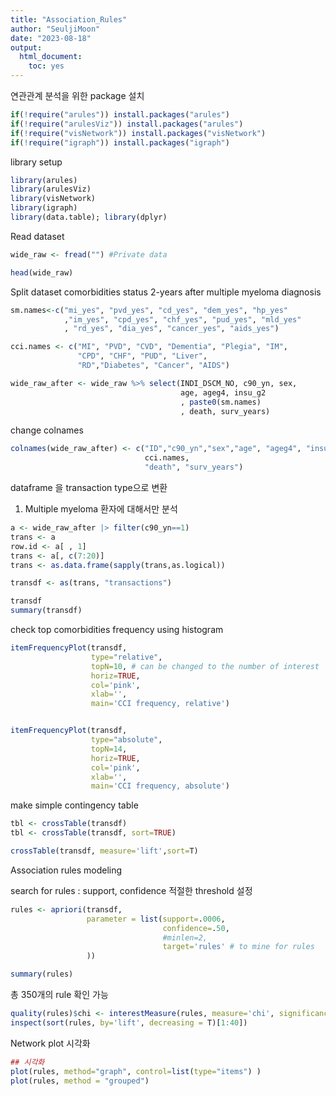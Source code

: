---
title: "Association_Rules"
author: "SeuljiMoon"
date: "2023-08-18"
output: 
  html_document: 
    toc: yes
---

연관관계 분석을 위한 package 설치

```{r echo=T , message=F}
if(!require("arules")) install.packages("arules")
if(!require("arulesViz")) install.packages("arules")
if(!require("visNetwork")) install.packages("visNetwork")
if(!require("igraph")) install.packages("igraph")
```

library setup
```{r}
library(arules)
library(arulesViz)
library(visNetwork)
library(igraph) 
library(data.table); library(dplyr)
```

Read dataset
```{r}
wide_raw <- fread("") #Private data

head(wide_raw)
```

Split dataset
comorbidities status 2-years after multiple myeloma diagnosis

```{r}
sm.names<-c("mi_yes", "pvd_yes", "cd_yes", "dem_yes", "hp_yes"
            ,"im_yes", "cpd_yes", "chf_yes", "pud_yes", "mld_yes"
            , "rd_yes", "dia_yes", "cancer_yes", "aids_yes")

cci.names <- c("MI", "PVD", "CVD", "Dementia", "Plegia", "IM",
               "CPD", "CHF", "PUD", "Liver",
               "RD","Diabetes", "Cancer", "AIDS")

wide_raw_after <- wide_raw %>% select(INDI_DSCM_NO, c90_yn, sex,
                                      age, ageg4, insu_g2
                                      , paste0(sm.names)
                                      , death, surv_years)
```

change colnames
```{r}
colnames(wide_raw_after) <- c("ID","c90_yn","sex","age", "ageg4", "insu_g2",
                              cci.names,
                              "death", "surv_years")
```

dataframe 을 transaction type으로 변환

1. Multiple myeloma 환자에 대해서만 분석
```{r}
a <- wide_raw_after |> filter(c90_yn==1)
trans <- a
row.id <- a[ , 1]
trans <- a[, c(7:20)]
trans <- as.data.frame(sapply(trans,as.logical)) 

transdf <- as(trans, "transactions")

transdf
summary(transdf)
```
check top comorbidities frequency using histogram
```{r}
itemFrequencyPlot(transdf,
                  type="relative",
                  topN=10, # can be changed to the number of interest
                  horiz=TRUE,
                  col='pink',
                  xlab='',
                  main='CCI frequency, relative')


itemFrequencyPlot(transdf,
                  type="absolute",
                  topN=14,
                  horiz=TRUE,
                  col='pink',
                  xlab='',
                  main='CCI frequency, absolute')
```

make simple contingency table 
```{r}
tbl <- crossTable(transdf)
tbl <- crossTable(transdf, sort=TRUE)

crossTable(transdf, measure='lift',sort=T)

```

Association rules modeling

search for rules : support, confidence 적절한 threshold 설정
```{r}
rules <- apriori(transdf,
                 parameter = list(support=.0006,
                                  confidence=.50,
                                  #minlen=2,
                                  target='rules' # to mine for rules
                 ))

summary(rules)
```
총 350개의 rule 확인 가능
```{r}
quality(rules)$chi <- interestMeasure(rules, measure='chi', significance=T, transdf)
inspect(sort(rules, by='lift', decreasing = T)[1:40])
```

Network plot 시각화
```{r}
## 시각화
plot(rules, method="graph", control=list(type="items") )
plot(rules, method = "grouped")
```

